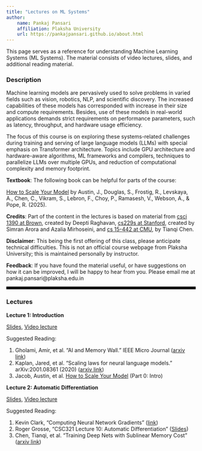 ```yaml
---
title: "Lectures on ML Systems"
author:
    name: Pankaj Pansari
    affiliation: Plaksha University
    url: https://pankajpansari.github.io/about.html
---
```


This page serves as a reference for understanding Machine Learning Systems (ML Systems). The material consists of video lectures, slides, and additional reading material. 

### Description

Machine learning models are pervasively used to solve problems in varied fields such as vision, robotics, NLP, and scientific discovery. The increased capabilities of these models has corresponded with increase in their size and compute requirements. Besides, use of these models in real-world applications demands strict requirements on performance parameters, such as latency, throughput, and hardware usage efficiency. 

The focus of this course is on exploring these systems-related challenges during training and serving of large language models (LLMs) with special emphasis on Transformer architecture. Topics include GPU architecture and hardware-aware algorithms, ML frameworks and compilers, techniques to parallelize LLMs over multiple GPUs, and reduction of computational complexity and memory footprint.

**Textbook**: The following book can be helpful for parts of the course:

[How to Scale Your Model](https://jax-ml.github.io/scaling-book/) by Austin, J., Douglas, S., Frostig, R., Levskaya, A., Chen, C., Vikram, S., Lebron, F., Choy, P., Ramasesh, V., Webson, A., & Pope, R. (2025).  

**Credits**: Part of the content in the lectures is based on material from [csci 1390 at Brown](https://cs.brown.edu/courses/csci1390/), created by Deepti Raghavan, [cs229s at Stanford](https://cs229s.stanford.edu/fall2023/), created by Simran Arora and Azalia Mirhoseini, and [cs 15-442 at CMU](https://catalyst.cs.cmu.edu/15-884-mlsys-sp21/), by Tianqi Chen.  

**Disclaimer**: This being the first offering of this class, please anticipate technical difficulties. This is not an official course webpage from Plaksha University; this is maintained personally by instructor.

**Feedback**: If you have found the material useful, or have suggestions on how it can be improved, I will be happy to hear from you. Please email me at pankaj.pansari@plaksha.edu.in 

<hr style="border: 3px solid black;">

### Lectures

**Lecture 1: Introduction**

[Slides](https://drive.google.com/file/d/15XROZ6VQ4ZsiYpsDWv1jxMSEGCD6J6x9/view?usp=sharing), [Video lecture](https://youtu.be/BQgaIufinwc)

Suggested Reading:

1. Gholami, Amir, et al. "AI and Memory Wall." IEEE Micro Journal ([arxiv link](https://arxiv.org/abs/2403.14123)) 
2. Kaplan, Jared, et al. "Scaling laws for neural language models." arXiv:2001.08361 (2020) ([arxiv link](https://arxiv.org/abs/2001.08361))
3. Jacob, Austin, et al. [How to Scale Your Model](https://jax-ml.github.io/scaling-book/) (Part 0: Intro)

**Lecture 2: Automatic Differentiation**

[Slides](https://drive.google.com/file/d/15XROZ6VQ4ZsiYpsDWv1jxMSEGCD6J6x9/view?usp=drive_link), [Video lecture](https://youtu.be/R8tktoCW1VI)

Suggested Reading:

1. Kevin Clark, "Computing Neural Network Gradients" ([link](https://web.stanford.edu/class/cs224n/readings/gradient-notes.pdf)) 
2. Roger Grosse, "CSC321 Lecture 10: Automatic Differentiation" ([Slides](https://www.cs.toronto.edu/~rgrosse/courses/csc321_2018/slides/lec10.pdf))
3. Chen, Tianqi, et al. "Training Deep Nets with Sublinear Memory Cost" ([arxiv link](https://arxiv.org/abs/1604.06174))
